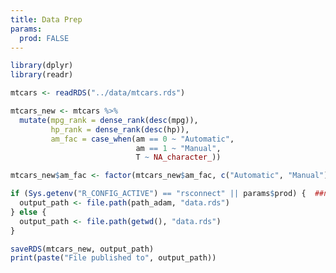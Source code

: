 ```yaml
---
title: Data Prep
params:
  prod: FALSE
---
```


```r
library(dplyr)
library(readr)

mtcars <- readRDS("../data/mtcars.rds")

mtcars_new <- mtcars %>%
  mutate(mpg_rank = dense_rank(desc(mpg)),
         hp_rank = dense_rank(desc(hp)),
         am_fac = case_when(am == 0 ~ "Automatic",
                            am == 1 ~ "Manual",
                            T ~ NA_character_)) 

mtcars_new$am_fac <- factor(mtcars_new$am_fac, c("Automatic", "Manual"))

if (Sys.getenv("R_CONFIG_ACTIVE") == "rsconnect" || params$prod) {  ##not relevant at the moment
  output_path <- file.path(path_adam, "data.rds")
} else {
  output_path <- file.path(getwd(), "data.rds")
}

saveRDS(mtcars_new, output_path)
print(paste("File published to", output_path))
```
